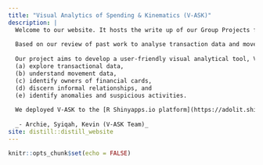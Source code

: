 ```yaml
---
title: "Visual Analytics of Spending & Kinematics (V-ASK)"
description: |
  Welcome to our website. It hosts the write up of our Group Projects for ISSS608 Visual Analytics and Applications!
  
  Based on our review of past work to analyse transaction data and movement data to surface anomalies and suspicious activities, we found a severe lack of user interactivity in data exploration and analysis. Furthermore, the prevalent use of proprietary software for visual analytics made reproducibility by the public challenging. 
  
  Our project aims to develop a user-friendly visual analytical tool, V-ASK App to,
  (a) explore transactional data, 
  (b) understand movement data, 
  (c) identify owners of financial cards, 
  (d) discern informal relationships, and 
  (e) identify anomalies and suspicious activities. 
  
  We deployed V-ASK to the [R Shinyapps.io platform](https://adolit.shinyapps.io/v-ask/) so that analytical tasks can be performed by toggling various widgets without requiring any coding or programming knowledge. To get started, please check our [User Guide](https://vapg3.netlify.app/user_guide.html)!.
  
  _- Archie, Syiqah, Kevin (V-ASK Team)_ 
site: distill::distill_website
---
```


```r
knitr::opts_chunk$set(echo = FALSE)
```

